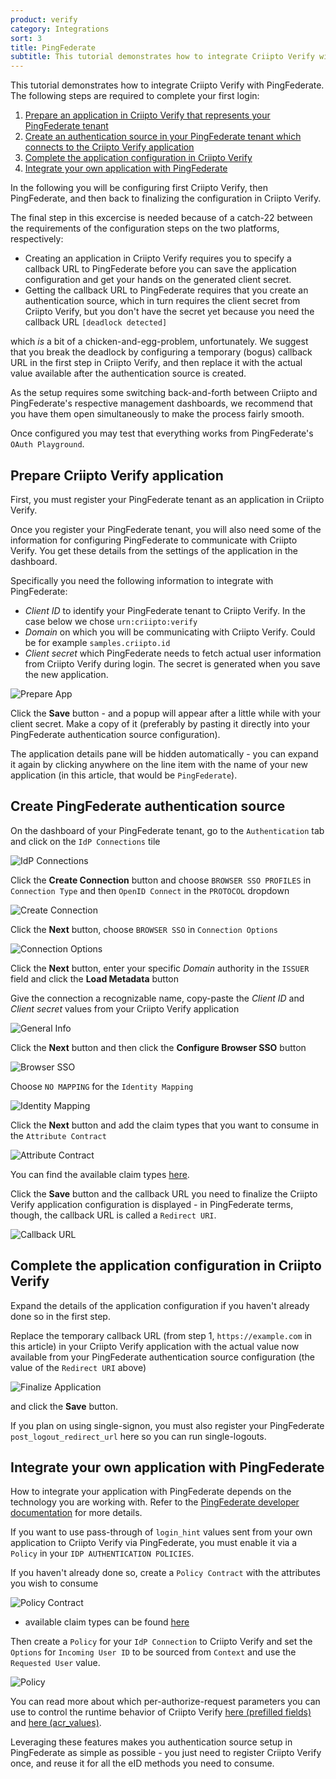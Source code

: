 ```yaml
---
product: verify
category: Integrations
sort: 3
title: PingFederate
subtitle: This tutorial demonstrates how to integrate Criipto Verify with PingFederate
---
```


This tutorial demonstrates how to integrate Criipto Verify with PingFederate. The following steps are required to complete your first login:

1. [Prepare an application in Criipto Verify that represents your PingFederate tenant](#prepare-criipto-verify-application)
2. [Create an authentication source in your PingFederate tenant which connects to the Criipto Verify application](#create-pingfederate-authentication-source)
3. [Complete the application configuration in Criipto Verify](#complete-the-application-configuration-in-criipto-verify)
4. [Integrate your own application with PingFederate](#integrate-your-own-application-with-pingfederate)

In the following you will be configuring first Criipto Verify, then PingFederate, and then back to finalizing the configuration in Criipto Verify.

The final step in this excercise is needed because of a catch-22 between the requirements of the configuration steps on the two platforms, respectively:
 - Creating an application in Criipto Verify requires you to specify a callback URL to PingFederate before you can save the application configuration and get your hands on the generated client secret.
 - Getting the callback URL to PingFederate requires that you create an authentication source, which in turn requires the client secret from Criipto Verify, but you don't have the secret yet because you need the callback URL `[deadlock detected]`

which _is_ a bit of a chicken-and-egg-problem, unfortunately. We suggest that you break the deadlock by configuring a temporary (bogus) callback URL in the first step in Criipto Verify, and then replace it with the actual value available after the authentication source is created.

As the setup requires some switching back-and-forth between Criipto and PingFederate's respective management dashboards, we recommend that you have them open simultaneously to make the process fairly smooth.

Once configured you may test that everything works from PingFederate's `OAuth Playground`.

## Prepare Criipto Verify application

First, you must register your PingFederate tenant as an application in Criipto Verify.

Once you register your PingFederate tenant, you will also need some of the information for configuring PingFederate to communicate with Criipto Verify. You get these details from the settings of the application in the dashboard.

Specifically you need the following information to integrate with PingFederate:

- _Client ID_ to identify your PingFederate tenant to Criipto Verify. In the case below we chose `urn:criipto:verify`
- _Domain_ on which you will be communicating with Criipto Verify. Could be for example `samples.criipto.id`
- _Client secret_ which PingFederate needs to fetch actual user information from Criipto Verify during login.
The secret is generated when you save the new application.

![Prepare App](./images/pingfederate-prepare-application.png)

Click the **Save** button - and a popup will appear after a little while with your client secret.
Make a copy of it (preferably by pasting it directly into your PingFederate authentication source configuration).

The application details pane will be hidden automatically - you can expand it again by clicking anywhere on the line item with the name of your new application (in this article, that would be `PingFederate`).

## Create PingFederate authentication source

On the dashboard of your PingFederate tenant, go to the `Authentication` tab and click on the `IdP Connections` tile

![IdP Connections](./images/pingfederate-idpconnections.png)

Click the **Create Connection** button and choose `BROWSER SSO PROFILES` in `Connection Type` and then `OpenID Connect` in the `PROTOCOL` dropdown

![Create Connection](./images/pingfederate-connection-type.png)

Click the **Next** button, choose `BROWSER SSO` in `Connection Options`

![Connection Options](./images/pingfederate-connection-options.png)

Click the **Next** button, enter your specific _Domain_ authority in the `ISSUER` field and click the **Load Metadata** button

Give the connection a recognizable name, copy-paste the _Client ID_ and _Client secret_ values from your Criipto Verify application

![General Info](./images/pingfederate-connection-general.png)

Click the **Next** button and then click the **Configure Browser SSO** button

![Browser SSO](./images/pingfederate-connection-browser-sso.png)

Choose `NO MAPPING` for the `Identity Mapping`

![Identity Mapping](./images/pingfederate-connection-identity-mapping.png)

Click the **Next** button and add the claim types that you want to consume in the `Attribute Contract`

![Attribute Contract](./images/pingfederate-connection-attribute-contract.png)

You can find the available claim types [here](/getting-started/token-contents).

Click the **Save** button and the callback URL you need to finalize the Criipto Verify application configuration is displayed - in PingFederate terms, though, the callback URL is called a `Redirect URI`.

![Callback URL](./images/pingfederate-connection-callback-url.png)

## Complete the application configuration in Criipto Verify

Expand the details of the application configuration if you haven't already done so in the first step.

Replace the temporary callback URL (from step 1, `https://example.com` in this article) in your Criipto Verify application with the actual value now available from your PingFederate authentication source configuration (the value of the `Redirect URI` above)

![Finalize Application](./images/pingfederate-finalize-application-config.png)

and click the **Save** button.

<Highlight icon="file-lines">

  If you plan on using single-signon, you must also register your PingFederate `post_logout_redirect_url` here so you can run single-logouts.

</Highlight>

## Integrate your own application with PingFederate

How to integrate your application with PingFederate depends on the technology you are working with. Refer to the [PingFederate developer documentation](https://developer.pingidentity.com/en/cloud-software/pingfederate.html) for more details.

If you want to use pass-through of `login_hint` values sent from your own application to Criipto Verify via PingFederate, you must enable it via a `Policy` in your `IDP AUTHENTICATION POLICIES`.

If you haven't already done so, create a `Policy Contract` with the attributes you wish to consume

![Policy Contract](./images/pingfederate-policy-contract.png)

- available claim types can be found [here](/verify/e-ids)

Then create a `Policy` for your `IdP Connection` to Criipto Verify and set the `Options` for `Incoming User ID` to be sourced from `Context` and use the `Requested User` value.

![Policy](./images/pingfederate-relay-login_hint.png)

<Highlight icon="file-lines">

  You can read more about which per-authorize-request parameters you can use to control the runtime behavior of Criipto Verify [here (prefilled fields)](/verify/guides/prefilled-fields) and [here (acr_values)](/how-to/choose-eid-method#login-hint-embedded).

  Leveraging these features makes you authentication source setup in PingFederate as simple as possible - you just need to register Criipto Verify once, and reuse it for all the eID methods you need to consume.

</Highlight>
